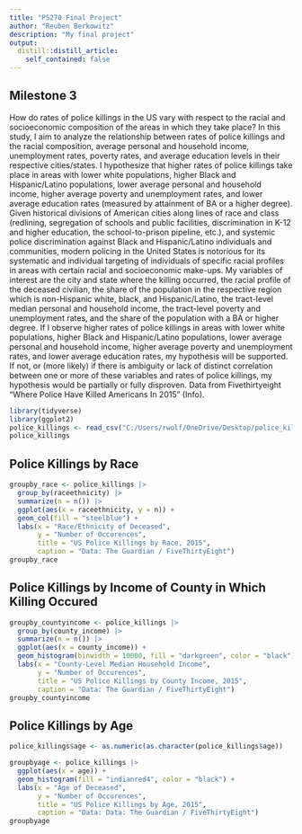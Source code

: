 ```yaml
---
title: "PS270 Final Project"
author: "Reuben Berkowitz"
description: "My final project"
output:
  distill::distill_article:
    self_contained: false
---
```




## Milestone 3

How do rates of police killings in the US vary with respect to the racial and socioeconomic composition of the areas in which they take place? In this study, I aim to analyze the relationship between rates of police killings and the racial composition, average personal and household income, unemployment rates, poverty rates, and average education levels in their respective cities/states. I hypothesize that higher rates of police killings take place in areas with lower white populations, higher Black and Hispanic/Latino populations, lower average personal and household income, higher average poverty and unemployment rates, and lower average education rates (measured by attainment of BA or a higher degree). Given historical divisions of American cities along lines of race and class (redlining, segregation of schools and public facilities, discrimination in K-12 and higher education, the school-to-prison pipeline, etc.), and systemic police discrimination against Black and Hispanic/Latino individuals and communities, modern policing in the United States is notorious for its systematic and individual targeting of individuals of specific racial profiles in areas with certain racial and socioeconomic make-ups. My variables of interest are the city and state where the killing occurred, the racial profile of the deceased civilian, the share of the population in the respective region which is non-Hispanic white, black, and Hispanic/Latino, the tract-level median personal and household income, the tract-level poverty and unemployment rates, and the share of the population with a BA or higher degree. If I observe higher rates of police killings in areas with lower white populations, higher Black and Hispanic/Latino populations, lower average personal and household income, higher average poverty and unemployment rates, and lower average education rates, my hypothesis will be supported. If not, or (more likely) if there is ambiguity or lack of distinct correlation between one or more of these variables and rates of police killings, my hypothesis would be partially or fully disproven. Data from Fivethirtyeight “Where Police Have Killed Americans In 2015” (Info).

```r
library(tidyverse)
library(ggplot2)
police_killings <- read_csv("C:/Users/rwolf/OneDrive/Desktop/police_killings.csv")
police_killings
```

## Police Killings by Race

```r
groupby_race <- police_killings |>
  group_by(raceethnicity) |>
  summarize(n = n()) |>
  ggplot(aes(x = raceethnicity, y = n)) +
  geom_col(fill = "steelblue") +
  labs(x = "Race/Ethnicity of Deceased",
       y = "Number of Occurences",
       title = "US Police Killings by Race, 2015",
       caption = "Data: The Guardian / FiveThirtyEight")
groupby_race
```
## Police Killings by Income of County in Which Killing Occured


```r
groupby_countyincome <- police_killings |>
  group_by(county_income) |>
  summarize(n = n()) |>
  ggplot(aes(x = county_income)) +
  geom_histogram(binwidth = 10000, fill = "darkgreen", color = "black") +
  labs(x = "County-Level Median Household Income",
       y = "Number of Occurences",
       title = "US Police Killings by County Income, 2015",
       caption = "Data: The Guardian / FiveThirtyEight") 
groupby_countyincome
```
## Police Killings by Age


```r
police_killings$age <- as.numeric(as.character(police_killings$age))

groupbyage <- police_killings |>
  ggplot(aes(x = age)) +
  geom_histogram(fill = "indianred4", color = "black") +
  labs(x = "Age of Deceased",
       y = "Number of Occurences",
       title = "US Police Killings by Age, 2015",
       caption = "Data: Data: The Guardian / FiveThirtyEight") 
groupbyage 
```







